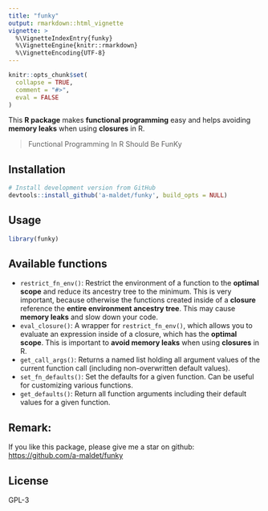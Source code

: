 ```yaml
---
title: "funky"
output: rmarkdown::html_vignette
vignette: >
  %\VignetteIndexEntry{funky}
  %\VignetteEngine{knitr::rmarkdown}
  %\VignetteEncoding{UTF-8}
---
```


```r
knitr::opts_chunk$set(
  collapse = TRUE,
  comment = "#>",
  eval = FALSE
)
```

This **R package** makes **functional programming**
easy and helps avoiding
**memory leaks** when using **closures** in R.

> Functional Programming In R Should Be FunKy

## Installation

```r
# Install development version from GitHub
devtools::install_github('a-maldet/funky', build_opts = NULL)
```

## Usage

```r
library(funky)
```

## Available functions

- `restrict_fn_env()`: Restrict the environment of a function to the
  **optimal scope** and reduce its ancestry tree to the minimum. This
  is very important, because otherwise the functions created inside of a
  **closure** reference the **entire environment ancestry tree**.
  This may cause **memory leaks** and slow down your code.
- `eval_closure()`: A wrapper for `restrict_fn_env()`, which allows
  you to evaluate an expression inside of a closure, which has the
  **optimal scope**. This is important to **avoid memory leaks** when using
  **closures** in R.
- `get_call_args()`: Returns a named list holding all argument values of the
  current function call (including non-overwritten default values).
- `set_fn_defaults()`: Set the defaults for a given function. Can be useful
  for customizing various functions.
- `get_defaults()`: Return all function arguments including their default
  values for a given function.
  
## Remark:

If you like this package, please give me a star on github:
[https://github.com/a-maldet/funky](https://github.com/a-maldet/funky)

## License

GPL-3
